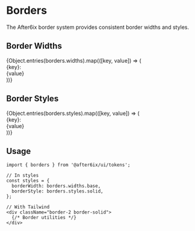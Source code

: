 
<Meta title="Design Tokens/Borders" />

# Borders

The After6ix border system provides consistent border widths and styles.

## Border Widths

<div className="space-y-3 my-8">
  {Object.entries(borders.widths).map(([key, value]) => (
    <div key={key} className="flex items-center gap-4 p-4">
      <span className="text-sm font-mono text-neutral-600 w-20">{key}:</span>
      <div 
        className="flex-1 h-12 bg-white border-primary-600 border-l-0 border-r-0 border-t-0"
        style={{ borderBottomWidth: value, borderBottomStyle: 'solid' }}
      />
      <span className="text-sm text-neutral-500">{value}</span>
    </div>
  ))}
</div>

## Border Styles

<div className="space-y-3 my-8">
  {Object.entries(borders.styles).map(([key, value]) => (
    <div key={key} className="flex items-center gap-4 p-4">
      <span className="text-sm font-mono text-neutral-600 w-20">{key}:</span>
      <div 
        className="flex-1 h-12 bg-white border-neutral-600 border-2 border-l-0 border-r-0 border-t-0"
        style={{ borderBottomStyle: value }}
      />
      <span className="text-sm text-neutral-500">{value}</span>
    </div>
  ))}
</div>

## Usage

```tsx
import { borders } from '@after6ix/ui/tokens';

// In styles
const styles = {
  borderWidth: borders.widths.base,
  borderStyle: borders.styles.solid,
};

// With Tailwind
<div className="border-2 border-solid">
  {/* Border utilities */}
</div>
```